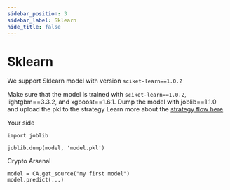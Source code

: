 ```yaml
---
sidebar_position: 3
sidebar_label: Sklearn
hide_title: false
---
```



# Sklearn

We support Sklearn model with version `sciket-learn==1.0.2`

Make sure that the model is trained with `sciket-learn==1.0.2`, lightgbm==3.3.2, and xgboost==1.6.1. Dump the model with joblib==1.1.0 and upload the pkl to the strategy
Learn more about the [strategy flow here](https://help.crypto-arsenal.io/en/articles/6406316-strategy-flow-ml-model)

Your side
```
import joblib

joblib.dump(model, 'model.pkl')
```

Crypto Arsenal
```
model = CA.get_source("my first model")
model.predict(...)
```


